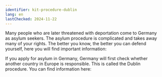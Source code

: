 ```yaml
---
identifier: kit-procedure-dublin
lang: en
lastChecked: 2024-11-22
---
```

Many people who are later threatened with deportation come to Germany as asylum seekers. The asylum procedure is complicated and takes away many of your rights. The better you know, the better you can defend yourself, here you will find important information:

<BlockBox identifier="procedure">
    <Block identifier="procedure" collection="flyers"/>
</BlockBox>

If you apply for asylum in Germany, Germany will first check whether another country in Europe is responsible. This is called the Dublin procedure. You can find information here:

<BlockBox identifier="dublin">
    <Block identifier="dublin" collection="flyers"/>
</BlockBox>